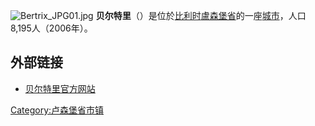 {{Unreferenced|time=2018-08-13T05:40:10+00:00}}
{{for|法国诺尔省的市镇|贝尔特里 (诺尔省)}}
[[File:Bertrix_JPG01.jpg|thumb]]
'''贝尔特里'''（{{lang-fr|Bertrix}}）是位於[[比利时|比利时]][[盧森堡省|盧森堡省]]的一座[[城市|城市]]，人口8,195人（2006年）。

== 外部链接 ==
*[http://www.bertrix.be/ 贝尔特里官方网站]{{Wayback|url=http://www.bertrix.be/ |date=20080708004617 }}

{{卢森堡省市区}}
{{Belgium-geo-stub}}

{{DEFAULTSORT:Bertrix}}

[[Category:卢森堡省市镇|Category:卢森堡省市镇]]